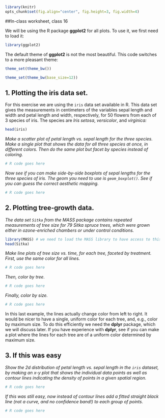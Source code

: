 ```r
library(knitr)
opts_chunk$set(fig.align="center", fig.height=3, fig.width=4)
```
##In-class worksheet, class 16

We will be using the R package **ggplot2** for all plots. To use it, we first need to load it:
```r
library(ggplot2)
```

The default theme of **ggplot2** is not the most beautiful. This code switches to a more pleasant theme:
```r
theme_set(theme_bw())
```
```r
theme_set(theme_bw(base_size=12))
```

## 1. Plotting the iris data set.

For this exercise we are using the `iris` data set available in R. This data set gives the measurements in centimeters of the variables sepal length and width and petal length and width, respectively, for 50 flowers from each of 3 species of iris. The species are *Iris setosa*, *versicolor*, and *virginica:*

```r
head(iris)
```

*Make a scatter plot of petal length vs. sepal length for the three species. Make a single plot that shows the data for all three species at once, in different colors. Then do the same plot but facet by species instead of coloring.*
```r
# R code goes here
```

*Now see if you can make side-by-side boxplots of sepal lengths for the three species of iris. The geom you need to use is `geom_boxplot()`. See if you can guess the correct aesthetic mapping.*
```r
# R code goes here
```

## 2. Plotting tree-growth data.
*The data set `Sitka` from the MASS package contains repeated measurements of tree size for 79 Sitka spruce trees, which were grown either in ozone-enriched chambers or under control conditions.*

```r
library(MASS) # we need to load the MASS library to have access to this dataset
head(Sitka)
```

*Make line plots of tree size vs. time, for each tree, faceted  by treatment. First, use the same color for all lines.*
```r
# R code goes here
```

*Then, color by tree.*
```r
# R code goes here
```

*Finally, color by size.*
```r
# R code goes here
```
In this last example, the lines actually change color from left to right. It would be nicer to have a single, uniform color for each tree, and, e.g., color by maximum size. To do this efficiently we need the **dplyr** package, which we will discuss later. If you have experience with **dplyr**, see if you can make a plot where the lines for each tree are of a uniform color determined by maximum size.


## 3. If this was easy

*Show the 2d distribution of petal length vs. sepal length in the `iris` dataset, by making an x-y plot that shows the individual data points as well as contour lines indicating the density of points in a given spatial region.*
```r
# R code goes here
```

*If this was still easy, now instead of contour lines add a fitted straight black line (not a curve, and no confidence band!) to each group of points.*
```r
# R code goes here                                                                         
```
